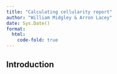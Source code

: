 ```yaml
---
title: "Calculating cellularity report"
author: "William Midgley & Arron Lacey"
date: Sys.Date()
format: 
  html:
    code-fold: true
---
```


## Introduction

 